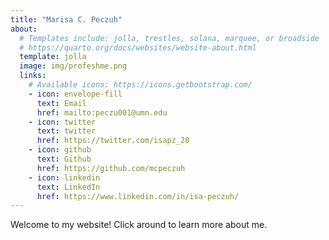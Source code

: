 ```yaml
---
title: "Marisa C. Peczuh"
about:
  # Templates include: jolla, trestles, solana, marquee, or broadside
  # https://quarto.org/docs/websites/website-about.html
  template: jolla
  image: img/profeshme.png
  links:
    # Available icons: https://icons.getbootstrap.com/
    - icon: envelope-fill
      text: Email
      href: mailto:peczu001@umn.edu
    - icon: twitter
      text: twitter
      href: https://twitter.com/isapz_20
    - icon: github
      text: Github
      href: https://github.com/mcpeczuh
    - icon: linkedin
      text: LinkedIn
      href: https://www.linkedin.com/in/isa-peczuh/
---
```



Welcome to my website! Click around to learn more about me.